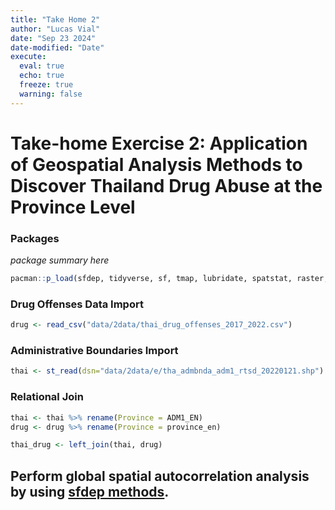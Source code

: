 ```yaml
---
title: "Take Home 2"
author: "Lucas Vial"
date: "Sep 23 2024"
date-modified: "Date"
execute: 
  eval: true
  echo: true
  freeze: true
  warning: false
---
```


# **Take-home Exercise 2: Application of Geospatial Analysis Methods to Discover Thailand Drug Abuse at the Province Level**

### Packages

*package summary here*

```r
pacman::p_load(sfdep, tidyverse, sf, tmap, lubridate, spatstat, raster, sparr)
```

### Drug Offenses Data Import

```r
drug <- read_csv("data/2data/thai_drug_offenses_2017_2022.csv")
```

### Administrative Boundaries Import

```r
thai <- st_read(dsn="data/2data/e/tha_admbnda_adm1_rtsd_20220121.shp")
```

### Relational Join

```r
thai <- thai %>% rename(Province = ADM1_EN)
drug <- drug %>% rename(Province = province_en)

thai_drug <- left_join(thai, drug)
```

## Perform global spatial autocorrelation analysis by using [sfdep methods](https://is415-gaa-tskam.netlify.app/in-class_ex/in-class_ex05/in-class_ex05-glsa).
